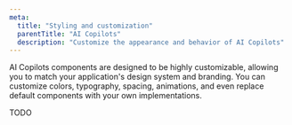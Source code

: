```yaml
---
meta:
  title: "Styling and customization"
  parentTitle: "AI Copilots"
  description: "Customize the appearance and behavior of AI Copilots"
---
```


AI Copilots components are designed to be highly customizable, allowing you to
match your application's design system and branding. You can customize colors,
typography, spacing, animations, and even replace default components with your
own implementations.

TODO
